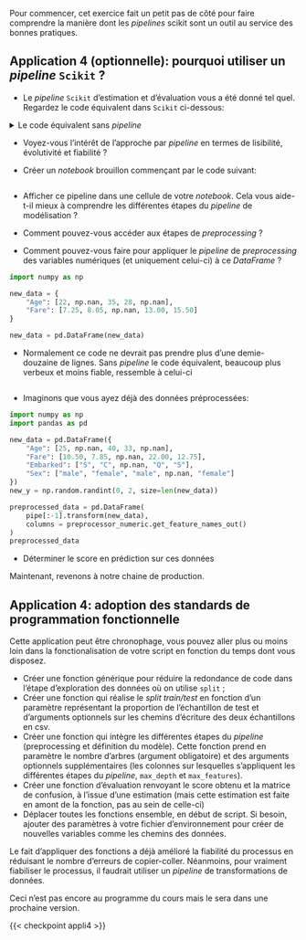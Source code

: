 Pour commencer, cet exercice fait un petit pas de côté pour faire comprendre la manière dont les _pipelines_ scikit sont un outil au service des bonnes pratiques.

::: {.application}
## Application 4 (optionnelle): pourquoi utiliser un _pipeline_ `Scikit` ?

* Le _pipeline_ `Scikit` d'estimation et d'évaluation vous a été donné tel quel. Regardez le code équivalent dans `Scikit` ci-dessous:

<details>

<summary>
Le code équivalent sans _pipeline_
</summary>

```.python
```

</details>

* Voyez-vous l'intérêt de l'approche par _pipeline_ en termes de lisibilité, évolutivité et fiabilité ?

* Créer un _notebook_ brouillon commençant par le code suivant:

```.python
```

* Afficher ce pipeline dans une cellule de votre _notebook_. Cela vous aide-t-il mieux à comprendre les différentes étapes du _pipeline_ de modélisation ?

* Comment pouvez-vous accéder aux étapes de _preprocessing_ ?

<!-------
pipe['preprocessor'] ou pipe[:-1]
--------->

* Comment pouvez-vous faire pour appliquer le _pipeline_ de _preprocessing_ des variables numériques (et uniquement celui-ci) à ce _DataFrame_ ?

```python
import numpy as np

new_data = {
    "Age": [22, np.nan, 35, 28, np.nan],
    "Fare": [7.25, 8.05, np.nan, 13.00, 15.50]
}

new_data = pd.DataFrame(new_data)
```

<!-------
preprocessor_numeric = pipe['preprocessor']['Preprocessing numerical']
new_data_preprocessed = preprocessor_numeric.transform(new_data)

pd.DataFrame(
    new_data_preprocessed,
    columns=preprocessor_numeric[:-1].get_feature_names_out()
)
--------->

* Normalement ce code ne devrait pas prendre plus d'une demie-douzaine de lignes. Sans _pipeline_ le code équivalent, beaucoup plus verbeux et moins fiable, ressemble à celui-ci

```.python
```

* Imaginons que vous ayez déjà des données préprocessées:

```python
import numpy as np
import pandas as pd

new_data = pd.DataFrame({
    "Age": [25, np.nan, 40, 33, np.nan],
    "Fare": [10.50, 7.85, np.nan, 22.00, 12.75],
    "Embarked": ["S", "C", np.nan, "Q", "S"],
    "Sex": ["male", "female", "male", np.nan, "female"]
})
new_y = np.random.randint(0, 2, size=len(new_data))

preprocessed_data = pd.DataFrame(
    pipe[:-1].transform(new_data),
    columns = preprocessor_numeric.get_feature_names_out()
)
preprocessed_data
```

* Déterminer le score en prédiction sur ces données

<!------
pipe[-1].score(preprocessed_data, new_y)
------->

:::

Maintenant, revenons à notre chaine de production.

::: {.application}
## Application 4: adoption des standards de programmation fonctionnelle

Cette application peut être chronophage, vous pouvez aller plus ou moins
loin dans la fonctionalisation de votre script en fonction du temps dont vous
disposez.


* Créer une fonction générique pour réduire la redondance de code
 dans l'étape d'exploration des données où on utilise `split` ;
* Créer une fonction qui réalise le *split train/test* en fonction d'un paramètre représentant la proportion de l'échantillon de test
et d'arguments optionnels sur les chemins d'écriture des deux échantillons en csv.
* Créer une fonction qui intègre les différentes étapes du _pipeline_ (preprocessing et définition du modèle). Cette fonction prend
en paramètre le nombre d'arbres (argument obligatoire) et des arguments optionnels supplémentaires (les colonnes sur lesquelles s'appliquent les différentes étapes du _pipeline_, `max_depth` et `max_features`).
* Créer une fonction d'évaluation renvoyant le score obtenu et la matrice de confusion, à l'issue d'une estimation (mais cette estimation est faite en amont de la fonction, pas au sein de celle-ci)
- Déplacer toutes les fonctions ensemble, en début de script. Si besoin, ajouter des paramètres à votre fichier d'environnement pour créer de nouvelles variables comme les chemins des données.
:::

[^notepandas]: Au passage vous pouvez noter que mauvaises pratiques discutables,
    peuvent
    être corrigées, notamment l'utilisation excessive de `apply` là où
    il serait possible d'utiliser des méthodes embarquées par `Pandas`.
    Cela est plutôt de l'ordre du bon style de programmation que de la
    qualité formelle du script. Ce n'est donc pas obligatoire mais c'est mieux.


::: {.callout-important}
Le fait d'appliquer des fonctions a déjà amélioré la fiabilité du processus
en réduisant le nombre d'erreurs de copier-coller. Néanmoins, pour vraiment
fiabiliser le processus, il faudrait utiliser un _pipeline_ de transformations
de données.

Ceci n'est pas encore au programme du cours mais le sera dans une prochaine
version.
:::


{{< checkpoint appli4 >}}
